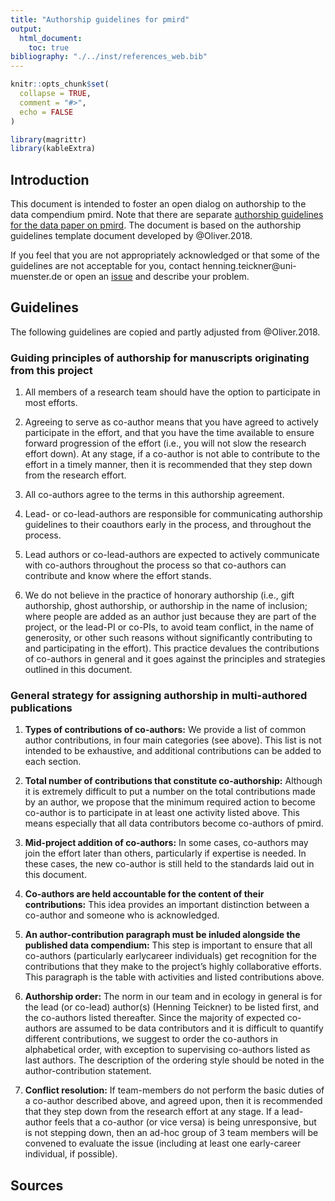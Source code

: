 ```yaml
---
title: "Authorship guidelines for pmird"
output: 
  html_document:
    toc: true
bibliography: "./../inst/references_web.bib"
---
```


```r
knitr::opts_chunk$set(
  collapse = TRUE,
  comment = "#>",
  echo = FALSE
)
```

```r
library(magrittr)
library(kableExtra)
```

## Introduction

This document is intended to foster an open dialog on authorship to the data compendium pmird. Note that there are separate [authorship guidelines for the data paper on pmird](a07-Authorship-guidelines-for-the-data-paper.html). The document is based on the authorship guidelines template document developed by @Oliver.2018.

<!--In the table below, all tasks for the succesful development of pmird are listed. In the right column, the names of all current contributors are listed for the respective task. This document is continuously updated if new data contributors provide data and you can check if your contribution is appropriately acknowledged. 

The information provided in this table are the basis for the authorship order and the description of inidividual contributions to pmird according to the guidelines listed below.-->

If you feel that you are not appropriately acknowledged or that some of the guidelines are not acceptable for you, contact henning.teickner@uni-muenster.de or open an [issue](https://github.com/henningte/pmird/issues) and describe your problem. 

<!--## Activities

```r
rbind( 
  c("a) Conceived the idea/concept for the data compendium", "Henning Teicker"),
  c("b) Designed the data compendium", "Henning Teicker"),
  c("c) Managed and supervised data contributions and data collection", "Henning Teicker"),
  #
  c("d) Contributed or synthesised data (this also includes a textual interpretation/evaluation of the data and data quality)", ""),
  c("e) Developed code for managing and accessing the data compendium", ""),
  #
  c("f) Supervised the project and data compendium development", ""),
  # 
  c("g) Other contributions not listed above (e.g., person has a light-bulb moment that completely changes scope/slant of project), please specify", "")
  ) %>%
  as.data.frame() %>%
  kableExtra::kable(col.names = c("Activity", "Author contributions")) %>%
  kableExtra::pack_rows("Category 1: CONCEPT AND DESIGN", 1, 3) %>%
  kableExtra::pack_rows("Category 2: DATA AND INFRASTRUCTURE", 4, 5) %>%
  kableExtra::pack_rows("Category 3: SUPERVISING AND MENTORING", 6, 6) %>%
  kableExtra::pack_rows("Category 4: OTHER", 7, 7)
  
```
-->

## Guidelines

The following guidelines are copied and partly adjusted from @Oliver.2018.

### Guiding principles of authorship for manuscripts originating from this project

1. All members of a research team should have the option to participate in most efforts.

2. Agreeing to serve as co-author means that you have agreed to actively participate in the effort, and that you have the time available to ensure forward progression of the effort (i.e., you will not slow the research effort down). At any stage, if a co-author is not able to contribute to the effort in a timely manner, then it is recommended that they step down from the research effort.

3. All co-authors agree to the terms in this authorship agreement.

4. Lead- or co-lead-authors are responsible for communicating authorship guidelines to their coauthors early in the process, and throughout the process.

5. Lead authors or co-lead-authors are expected to actively communicate with co-authors throughout
the process so that co-authors can contribute and know where the effort stands.

6. We do not believe in the practice of honorary authorship (i.e., gift authorship, ghost authorship, or authorship in the name of inclusion; where people are added as an author just because they are part of the project, or the lead-PI or co-PIs, to avoid team conflict, in the name of generosity, or other such reasons without significantly contributing to and participating in the effort). This practice devalues the contributions of co-authors in general and it goes against the principles and strategies outlined in this document.


### General strategy for assigning authorship in multi-authored publications

1. **Types of contributions of co-authors:** We provide a list of common author contributions, in four main categories (see above). This list is not intended to be exhaustive, and additional contributions can be added to each section.

2. **Total number of contributions that constitute co-authorship:** Although it is extremely difficult to put a number on the total contributions made by an author, we propose that the minimum required action to become co-author is to participate in at least one activity listed above. This means especially that all data contributors become co-authors of pmird.

3. **Mid-project addition of co-authors:** In some cases, co-authors may join the effort later than others, particularly if expertise is needed. In these cases, the new co-author is still held to the standards laid out in this document.

4. **Co-authors are held accountable for the content of their contributions:** This idea provides an important distinction between a co-author and someone who is acknowledged. 

5. **An author-contribution paragraph must be inluded alongside the published data compendium:** This step is important to ensure that all co-authors (particularly earlycareer individuals) get recognition for the contributions that they make to the project’s highly collaborative efforts. This paragraph is the table with activities and listed contributions above.

6. **Authorship order:** The norm in our team and in ecology in general is for the lead (or co-lead) author(s) (Henning Teickner) to be listed first, and the co-authors listed thereafter. Since the majority of expected co-authors are assumed to be data contributors and it is difficult to quantify different contributions, we suggest to order the co-authors in alphabetical order, with exception to supervising co-authors listed as last authors. The description of the ordering style should be noted in the author-contribution statement.

7. **Conflict resolution:** If team-members do not perform the basic duties of a co-author described above, and agreed upon, then it is recommended that they step down from the research effort at any stage. If a lead-author feels that a co-author (or vice versa) is being unresponsive, but is not stepping down, then an ad-hoc group of 3 team members will be convened to evaluate the issue (including at least one early-career individual, if possible).

## Sources
